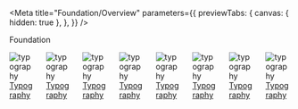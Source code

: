 
<Meta
  title="Foundation/Overview"
  parameters={{
    previewTabs: {
      canvas: { hidden: true },
    },
  }}
/>

<bal-doc-banner subtitle="">Foundation</bal-doc-banner>


<section class="mb-large">
  <div class="columns is-multiline">
    <div class="column is-one-quarter">
      <div class="has-radius-large has-shadow-normal p-normal is-flex is-align-items-center is-justify-content-center is-flex-direction-column">
        <div class="has-background-green-1 has-radius-large p-x-small is-fullwidth is-flex is-align-items-center is-justify-content-center">
          <img src={Typography} alt="typography" />
        </div>
        <a
          class="button is-info mt-normal is-fullwidth"
          style={{ width: 'auto' }}
          href="?path=/docs/development-migration-migration-from-11-x-to-12-x--page"
        >
          Typography
        </a>
      </div>
    </div>
    <div class="column is-one-quarter">
      <div class="has-radius-large has-shadow-normal p-normal is-flex is-align-items-center is-justify-content-center is-flex-direction-column">
        <div class="has-background-green-1 has-radius-large p-x-small is-fullwidth is-flex is-align-items-center is-justify-content-center">
          <img src={Typography} alt="typography" />
        </div>
        <a
          class="button is-info mt-normal is-fullwidth"
          style={{ width: 'auto' }}
          href="?path=/docs/development-migration-migration-from-11-x-to-12-x--page"
        >
          Typography
        </a>
      </div>
    </div>
    <div class="column is-one-quarter">
      <div class="has-radius-large has-shadow-normal p-normal is-flex is-align-items-center is-justify-content-center is-flex-direction-column">
        <div class="has-background-green-1 has-radius-large p-x-small is-fullwidth is-flex is-align-items-center is-justify-content-center">
          <img src={Typography} alt="typography" />
        </div>
        <a
          class="button is-info mt-normal is-fullwidth"
          style={{ width: 'auto' }}
          href="?path=/docs/development-migration-migration-from-11-x-to-12-x--page"
        >
          Typography
        </a>
      </div>
    </div>
    <div class="column is-one-quarter">
      <div class="has-radius-large has-shadow-normal p-normal is-flex is-align-items-center is-justify-content-center is-flex-direction-column">
        <div class="has-background-green-1 has-radius-large p-x-small is-fullwidth is-flex is-align-items-center is-justify-content-center">
          <img src={Typography} alt="typography" />
        </div>
        <a
          class="button is-info mt-normal is-fullwidth"
          style={{ width: 'auto' }}
          href="?path=/docs/development-migration-migration-from-11-x-to-12-x--page"
        >
          Typography
        </a>
      </div>
    </div>
    <div class="column is-one-quarter">
      <div class="has-radius-large has-shadow-normal p-normal is-flex is-align-items-center is-justify-content-center is-flex-direction-column">
        <div class="has-background-green-1 has-radius-large p-x-small is-fullwidth is-flex is-align-items-center is-justify-content-center">
          <img src={Typography} alt="typography" />
        </div>
        <a
          class="button is-info mt-normal is-fullwidth"
          style={{ width: 'auto' }}
          href="?path=/docs/development-migration-migration-from-11-x-to-12-x--page"
        >
          Typography
        </a>
      </div>
    </div>
    <div class="column is-one-quarter">
      <div class="has-radius-large has-shadow-normal p-normal is-flex is-align-items-center is-justify-content-center is-flex-direction-column">
        <div class="has-background-green-1 has-radius-large p-x-small is-fullwidth is-flex is-align-items-center is-justify-content-center">
          <img src={Typography} alt="typography" />
        </div>
        <a
          class="button is-info mt-normal is-fullwidth"
          style={{ width: 'auto' }}
          href="?path=/docs/development-migration-migration-from-11-x-to-12-x--page"
        >
          Typography
        </a>
      </div>
    </div>
    <div class="column is-one-quarter">
      <div class="has-radius-large has-shadow-normal p-normal is-flex is-align-items-center is-justify-content-center is-flex-direction-column">
        <div class="has-background-green-1 has-radius-large p-x-small is-fullwidth is-flex is-align-items-center is-justify-content-center">
          <img src={Typography} alt="typography" />
        </div>
        <a
          class="button is-info mt-normal is-fullwidth"
          style={{ width: 'auto' }}
          href="?path=/docs/development-migration-migration-from-11-x-to-12-x--page"
        >
          Typography
        </a>
      </div>
    </div>
    <div class="column is-one-quarter">
      <div class="has-radius-large has-shadow-normal p-normal is-flex is-align-items-center is-justify-content-center is-flex-direction-column">
        <div class="has-background-green-1 has-radius-large p-x-small is-fullwidth is-flex is-align-items-center is-justify-content-center">
          <img src={Typography} alt="typography" />
        </div>
        <a
          class="button is-info mt-normal is-fullwidth"
          style={{ width: 'auto' }}
          href="?path=/docs/development-migration-migration-from-11-x-to-12-x--page"
        >
          Typography
        </a>
      </div>
    </div>
  </div>
</section>

<bal-doc-github link="/stories/foundation/00-overview.stories.mdx"></bal-doc-github>
